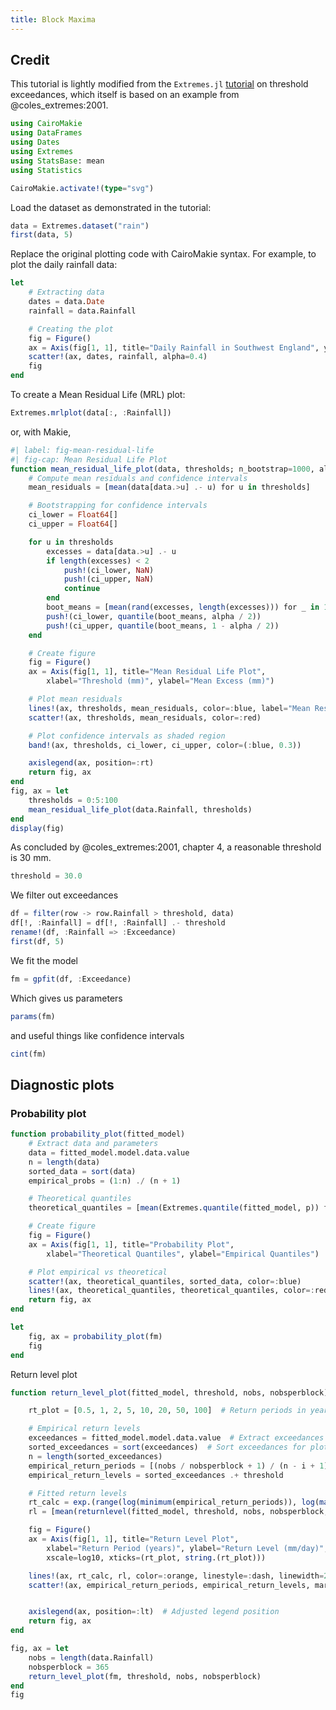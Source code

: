 ```yaml
---
title: Block Maxima
---
```


::: {.callout-important}
## Credit

This tutorial is lightly modified from the `Extremes.jl` [tutorial](https://jojal5.github.io/Extremes.jl/dev/tutorial/ThresholdExceedance/) on threshold exceedances, which itself is based on an example from @coles_extremes:2001.
:::

```julia
using CairoMakie
using DataFrames
using Dates
using Extremes
using StatsBase: mean
using Statistics

CairoMakie.activate!(type="svg")
```

Load the dataset as demonstrated in the tutorial:

```julia
data = Extremes.dataset("rain")
first(data, 5)
```


Replace the original plotting code with CairoMakie syntax. For example, to plot the daily rainfall data:

```julia
let
    # Extracting data
    dates = data.Date
    rainfall = data.Rainfall

    # Creating the plot
    fig = Figure()
    ax = Axis(fig[1, 1], title="Daily Rainfall in Southwest England", ylabel="Rainfall (mm)")
    scatter!(ax, dates, rainfall, alpha=0.4)
    fig
end
```

To create a Mean Residual Life (MRL) plot:

```julia
Extremes.mrlplot(data[:, :Rainfall])
```

or, with Makie,

```julia
#| label: fig-mean-residual-life
#| fig-cap: Mean Residual Life Plot
function mean_residual_life_plot(data, thresholds; n_bootstrap=1000, alpha=0.05)
    # Compute mean residuals and confidence intervals
    mean_residuals = [mean(data[data.>u] .- u) for u in thresholds]

    # Bootstrapping for confidence intervals
    ci_lower = Float64[]
    ci_upper = Float64[]

    for u in thresholds
        excesses = data[data.>u] .- u
        if length(excesses) < 2
            push!(ci_lower, NaN)
            push!(ci_upper, NaN)
            continue
        end
        boot_means = [mean(rand(excesses, length(excesses))) for _ in 1:n_bootstrap]
        push!(ci_lower, quantile(boot_means, alpha / 2))
        push!(ci_upper, quantile(boot_means, 1 - alpha / 2))
    end

    # Create figure
    fig = Figure()
    ax = Axis(fig[1, 1], title="Mean Residual Life Plot",
        xlabel="Threshold (mm)", ylabel="Mean Excess (mm)")

    # Plot mean residuals
    lines!(ax, thresholds, mean_residuals, color=:blue, label="Mean Residuals")
    scatter!(ax, thresholds, mean_residuals, color=:red)

    # Plot confidence intervals as shaded region
    band!(ax, thresholds, ci_lower, ci_upper, color=(:blue, 0.3))

    axislegend(ax, position=:rt)
    return fig, ax
end
fig, ax = let
    thresholds = 0:5:100
    mean_residual_life_plot(data.Rainfall, thresholds)
end
display(fig)
```

As concluded by @coles_extremes:2001, chapter 4, a reasonable threshold is 30 mm.

```julia
threshold = 30.0
```

We filter out exceedances

```julia
df = filter(row -> row.Rainfall > threshold, data)
df[!, :Rainfall] = df[!, :Rainfall] .- threshold
rename!(df, :Rainfall => :Exceedance)
first(df, 5)
```

We fit the model

```julia
fm = gpfit(df, :Exceedance)
```

Which gives us parameters

```julia
params(fm)
```

and useful things like confidence intervals

```julia
cint(fm)
```

## Diagnostic plots

### Probability plot

```julia
function probability_plot(fitted_model)
    # Extract data and parameters
    data = fitted_model.model.data.value
    n = length(data)
    sorted_data = sort(data)
    empirical_probs = (1:n) ./ (n + 1)

    # Theoretical quantiles
    theoretical_quantiles = [mean(Extremes.quantile(fitted_model, p)) for p in empirical_probs]

    # Create figure
    fig = Figure()
    ax = Axis(fig[1, 1], title="Probability Plot",
        xlabel="Theoretical Quantiles", ylabel="Empirical Quantiles")

    # Plot empirical vs theoretical
    scatter!(ax, theoretical_quantiles, sorted_data, color=:blue)
    lines!(ax, theoretical_quantiles, theoretical_quantiles, color=:red, linestyle=:dash)
    return fig, ax
end

let
    fig, ax = probability_plot(fm)
    fig
end
```

Return level plot

```julia
function return_level_plot(fitted_model, threshold, nobs, nobsperblock)

    rt_plot = [0.5, 1, 2, 5, 10, 20, 50, 100]  # Return periods in years

    # Empirical return levels
    exceedances = fitted_model.model.data.value  # Extract exceedances
    sorted_exceedances = sort(exceedances)  # Sort exceedances for plotting
    n = length(sorted_exceedances)
    empirical_return_periods = [(nobs / nobsperblock + 1) / (n - i + 1) for i in 1:n]
    empirical_return_levels = sorted_exceedances .+ threshold

    # Fitted return levels
    rt_calc = exp.(range(log(minimum(empirical_return_periods)), log(maximum(rt_plot)), length=100))
    rl = [mean(returnlevel(fitted_model, threshold, nobs, nobsperblock, rt).value) for rt in rt_calc]  # Fitted return levels

    fig = Figure()
    ax = Axis(fig[1, 1], title="Return Level Plot",
        xlabel="Return Period (years)", ylabel="Return Level (mm/day)",
        xscale=log10, xticks=(rt_plot, string.(rt_plot)))

    lines!(ax, rt_calc, rl, color=:orange, linestyle=:dash, linewidth=2, label="Fitted Model")
    scatter!(ax, empirical_return_periods, empirical_return_levels, markersize=10, label="Observed", alpha=0.6, color=:purple)


    axislegend(ax, position=:lt)  # Adjusted legend position
    return fig, ax
end

fig, ax = let
    nobs = length(data.Rainfall)
    nobsperblock = 365
    return_level_plot(fm, threshold, nobs, nobsperblock)
end
fig
```

